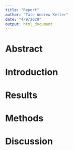 ```yaml
---
title: "Report"
author: "Tate Andrew Keller"
date: "4/9/2020"
output: html_document
---
```


# Abstract



# Introduction



# Results



# Methods 




# Discussion

